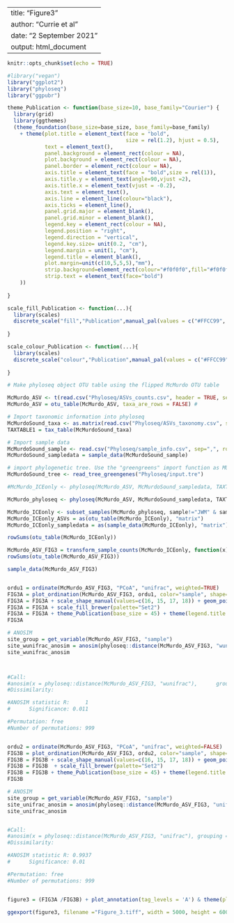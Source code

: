 
---
title: "Figure3"
author: "Currie et al"
date: "2 September 2021"
output: html_document
---

```{r setup, include=FALSE}
knitr::opts_chunk$set(echo = TRUE)
```


```{r}
#library("vegan")
library("ggplot2")
library("phyloseq")
library("ggpubr")

```



```{r}
theme_Publication <- function(base_size=10, base_family="Courier") {
  library(grid)
  library(ggthemes)
  (theme_foundation(base_size=base_size, base_family=base_family)
    + theme(plot.title = element_text(face = "bold",
                                      size = rel(1.2), hjust = 0.5),
            text = element_text(),
            panel.background = element_rect(colour = NA),
            plot.background = element_rect(colour = NA),
            panel.border = element_rect(colour = NA),
            axis.title = element_text(face = "bold",size = rel(1)),
            axis.title.y = element_text(angle=90,vjust =2),
            axis.title.x = element_text(vjust = -0.2),
            axis.text = element_text(), 
            axis.line = element_line(colour="black"),
            axis.ticks = element_line(),
            panel.grid.major = element_blank(),
            panel.grid.minor = element_blank(),
            legend.key = element_rect(colour = NA),
            legend.position = "right",
            legend.direction = "vertical",
            legend.key.size= unit(0.2, "cm"),
            legend.margin = unit(1, "cm"),
            legend.title = element_blank(),
            plot.margin=unit(c(10,5,5,5),"mm"),
            strip.background=element_rect(colour="#f0f0f0",fill="#f0f0f0"),
            strip.text = element_text(face="bold")
    ))
  
}

scale_fill_Publication <- function(...){
  library(scales)
  discrete_scale("fill","Publication",manual_pal(values = c("#FFCC99", "#fdb462","#386cb0","#7fc97f","#ef3b2c","#662506","#a6cee3","#fb9a99","#984ea3","#ffff33")), ...)
  
}

scale_colour_Publication <- function(...){
  library(scales)
  discrete_scale("colour","Publication",manual_pal(values = c("#FFCC99", "#fdb462","#386cb0","#7fc97f","#ef3b2c","#662506","#a6cee3","#fb9a99","#984ea3","#ffff33")), ...)
  
}

```


```{r}
# Make phyloseq object OTU table using the flipped McMurdo OTU table

McMurdo_ASV <- t(read.csv("Phyloseq/ASVs_counts.csv", header = TRUE, sep=",", row.names=1))
McMurdo_ASV = otu_table(McMurdo_ASV, taxa_are_rows = FALSE) #

# Import taxonomic information into phyloseq
McMurdoSound_taxa <- as.matrix(read.csv("Phyloseq/ASVs_taxonomy.csv", sep=",", row.names=1))
TAXTABLE1 = tax_table(McMurdoSound_taxa)

# Import sample data
McMurdoSound_sample <- read.csv("Phyloseq/sample_info.csv", sep=",", row.names=1)
McMurdoSound_sampledata = sample_data(McMurdoSound_sample)

# import phylogenetic tree. Use the "greengreens" import function as MUSCLE outputs semi-colon dilimited too. 
McMurdoSound_tree <- read_tree_greengenes("Phyloseq/input.tre")

#McMurdo_ICEonly <- phyloseq(McMurdo_ASV, McMurdoSound_sampledata, TAXTABLE1, McMurdoSound_tree)

McMurdo_phyloseq <- phyloseq(McMurdo_ASV, McMurdoSound_sampledata, TAXTABLE1, McMurdoSound_tree)

McMurdo_ICEonly <- subset_samples(McMurdo_phyloseq, sample!="JWM" & sample!="CE16")
McMurdo_ICEonly_ASVs = as(otu_table(McMurdo_ICEonly), "matrix")
McMurdo_ICEonly_sampledata = as(sample_data(McMurdo_ICEonly), "matrix")

```


```{r, warning=FALSE, message=FALSE, fig.width=8, fig.height=5}

rowSums(otu_table(McMurdo_ICEonly))

McMurdo_ASV_FIG3 = transform_sample_counts(McMurdo_ICEonly, function(x) x / sum(x)*100)
rowSums(otu_table(McMurdo_ASV_FIG3))

sample_data(McMurdo_ASV_FIG3)


ordu1 = ordinate(McMurdo_ASV_FIG3, "PCoA", "unifrac", weighted=TRUE)
FIG3A = plot_ordination(McMurdo_ASV_FIG3, ordu1, color="sample", shape="sample")
FIG3A = FIG3A + scale_shape_manual(values=c(16, 15, 17, 18)) + geom_point(size=20, alpha=1)
FIG3A = FIG3A + scale_fill_brewer(palette="Set2")
FIG3A = FIG3A + theme_Publication(base_size = 45) + theme(legend.title = element_blank()) + theme(plot.margin = unit(c(0,200,0,0), "pt"))
FIG3A

# ANOSIM
site_group = get_variable(McMurdo_ASV_FIG3, "sample")
site_wunifrac_anosim = anosim(phyloseq::distance(McMurdo_ASV_FIG3, "wunifrac"), site_group)
site_wunifrac_anosim



#Call:
#anosim(x = phyloseq::distance(McMurdo_ASV_FIG3, "wunifrac"),      grouping = site_group) 
#Dissimilarity: 

#ANOSIM statistic R:     1 
#      Significance: 0.011 

#Permutation: free
#Number of permutations: 999


ordu2 = ordinate(McMurdo_ASV_FIG3, "PCoA", "unifrac", weighted=FALSE)
FIG3B = plot_ordination(McMurdo_ASV_FIG3, ordu2, color="sample", shape="sample")
FIG3B = FIG3B + scale_shape_manual(values=c(16, 15, 17, 18)) + geom_point(size=20, alpha=1)
FIG3B = FIG3B  + scale_fill_brewer(palette="Set2")
FIG3B = FIG3B + theme_Publication(base_size = 45) + theme(legend.title = element_blank()) 
FIG3B

# ANOSIM
site_group = get_variable(McMurdo_ASV_FIG3, "sample")
site_unifrac_anosim = anosim(phyloseq::distance(McMurdo_ASV_FIG3, "unifrac"), site_group)
site_unifrac_anosim


#Call:
#anosim(x = phyloseq::distance(McMurdo_ASV_FIG3, "unifrac"), grouping = site_group) 
#Dissimilarity: 

#ANOSIM statistic R: 0.9937 
#      Significance: 0.01 

#Permutation: free
#Number of permutations: 999


figure3 = (FIG3A /FIG3B) + plot_annotation(tag_levels = 'A') & theme(plot.tag = element_text(size=100))

ggexport(figure3, filename ="Figure_3.tiff", width = 5000, height = 6000, res = 300)


```
